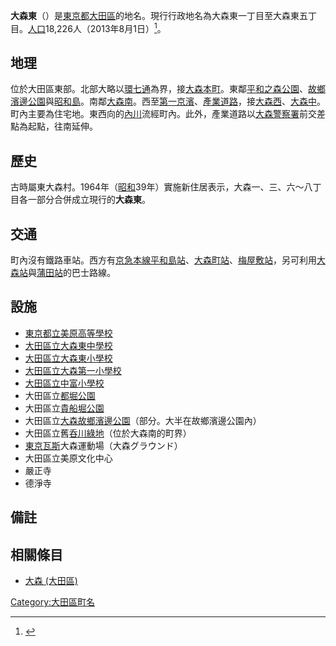 {{Pathnav|日本|東京都|大田區|frame=1}}
{{Infobox Settlement
|official_name = 大森東
|native_name =
|settlement_type = [[町|町]]
|image_skyline =
|imagesize =
|image_caption = 
|image_flag =
|image_seal =
| image_map =
| map_caption =
| pushpin_map = Tokyo city
|subdivision_type = [[國家|國家]]
|subdivision_name = [[File:Flag_of_Japan.svg|border]] [[日本|日本]]
|subdivision_type1 = [[都道府縣|都道府縣]]
|subdivision_name1 = [[File:Flag_of_Tokyo_Prefecture.svg|25px]] [[東京都|東京都]]
|subdivision_type2 = [[東京都區部|特別區]]
|subdivision_name2 = [[File:Flag_of_Ota,_Tokyo.svg|25px]] [[大田區|大田區]]
|established_title =
|subdivision_type3 = [[地域|地域]]
|subdivision_name3 = [[大森區|大森地域]]
|established_date =
|government_type =
|leader_title =
|leader_name =
|area_magnitude =
|area_total_sq_mi =
|area_total_km2 =
|area_land_sq_mi =
|area_land_km2 =
|area_urban_sq_mi =
|area_urban_km2 =
|area_metro_km2 =
|area_metro_sq_mi =
|population_as_of= 2013年（平成25年）8月1日
|population_footnotes =
|population_total = 18226
|population_urban =
|population_metro =
|population_density_sq_mi =
|population_density_km2 =
| timezone = [[日本標準時|JST]]
| utc_offset = +9
|timezone_DST =
|utc_offset_DST =
|latd=35|latm=34|lats=3.8|latNS=N
|longd=139|longm=44|longs=23.2|longEW=E
|elevation_footnotes=
|elevation_m =
|elevation_ft =
|postal_code_type = [[郵遞區號|郵遞區號]]
|postal_code = 143-0012
|area_code =
|website =
|footnotes =
}}
'''大森東'''（{{jpn|j=大森東|hg=おおもりひがし|rm=Ōmori-higashi|f=y}}）是[[東京都|東京都]][[大田區|大田區]]的地名。現行行政地名為大森東一丁目至大森東五丁目。[[人口|人口]]18,226人（2013年8月1日）<ref>{{Cite web |url=http://www.city.ota.tokyo.jp/kuseijoho/suuji/jinkou/setai_jinkou/oota_suji2508.html |title=大田区ホームページ：平成25年8月1日現在 |accessdate=2013-08-18 |archive-date=2014-02-18 |archive-url=https://web.archive.org/web/20140218230417/http://www.city.ota.tokyo.jp/kuseijoho/suuji/jinkou/setai_jinkou/oota_suji2508.html |dead-url=no }}</ref>。

== 地理 ==
位於大田區東部。北部大略以[[東京都道318號環狀七號線|環七通]]為界，接[[大森本町|大森本町]]。東鄰[[平和之森公園_(大田區)|平和之森公園]]、[[大森故鄉濱邊公園|故鄉濱邊公園]]與[[昭和島|昭和島]]。南鄰[[大森南|大森南]]。西至[[國道15號|第一京濱]]、[[國道131號|產業道路]]，接[[大森西|大森西]]、[[大森中|大森中]]。町內主要為住宅地。東西向的[[內川_(東京都)|內川]]流經町內。此外，產業道路以[[大森警察署|大森警察署]]前交差點為起點，往南延伸。

== 歷史 ==
古時屬東大森村。1964年（[[昭和|昭和]]39年）實施新住居表示，大森一、三、六～八丁目各一部分合併成立現行的'''大森東'''。

== 交通 ==
町內沒有鐵路車站。西方有[[京急本線|京急本線]][[平和島站|平和島站]]、[[大森町站|大森町站]]、[[梅屋敷站_(東京都)|梅屋敷站]]，另可利用[[大森站_(東京都)|大森站]]與[[蒲田站|蒲田站]]的巴士路線。

== 設施 ==
* [[東京都立美原高等學校|東京都立美原高等學校]]
* [[大田區立大森東中學校|大田區立大森東中學校]]
* [[大田區立大森東小學校|大田區立大森東小學校]]
* [[大田區立大森第一小學校|大田區立大森第一小學校]]
*  [[大田區立中富小學校|大田區立中富小學校]]
* 大田區立[[都堀公園|都堀公園]]
* 大田區立[[貴船堀公園|貴船堀公園]]
* 大田區立[[大森故鄉濱邊公園|大森故鄉濱邊公園]]（部分。大半在故鄉濱邊公園內）
* 大田區立舊[[呑川綠地|呑川綠地]]（位於大森南的町界）
* [[東京瓦斯|東京瓦斯]]大森運動場（大森グラウンド）
* 大田區立美原文化中心
* 嚴正寺
* 德淨寺

== 備註 ==
{{Reflist}}

== 相關條目 ==
* [[大森_(大田區)|大森 (大田區)]]

{{大田區的町名}}
{{coord|35|34|3.8|N|139|44|23.2|E|region:JP|display=title}}
{{DEFAULTSORT:Omorihigashi}}
[[Category:大田區町名|Category:大田區町名]]